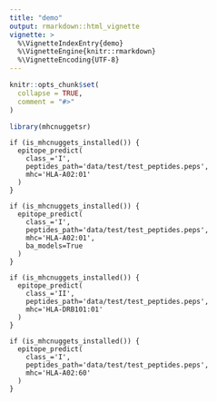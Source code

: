 ```yaml
---
title: "demo"
output: rmarkdown::html_vignette
vignette: >
  %\VignetteIndexEntry{demo}
  %\VignetteEngine{knitr::rmarkdown}
  %\VignetteEncoding{UTF-8}
---
```


```r
knitr::opts_chunk$set(
  collapse = TRUE,
  comment = "#>"
)
```

```r
library(mhcnuggetsr)
```

```
if (is_mhcnuggets_installed()) {
  epitope_predict(
    class_='I',
    peptides_path='data/test/test_peptides.peps', 
    mhc='HLA-A02:01'
  )
}
```


```
if (is_mhcnuggets_installed()) {
  epitope_predict(
    class_='I',
    peptides_path='data/test/test_peptides.peps', 
    mhc='HLA-A02:01', 
    ba_models=True
  )
}
```

```
if (is_mhcnuggets_installed()) {
  epitope_predict(
    class_='II',
    peptides_path='data/test/test_peptides.peps', 
    mhc='HLA-DRB101:01'
  )
}
```

```
if (is_mhcnuggets_installed()) {
  epitope_predict(
    class_='I',
    peptides_path='data/test/test_peptides.peps', 
    mhc='HLA-A02:60'
  )
}
```
